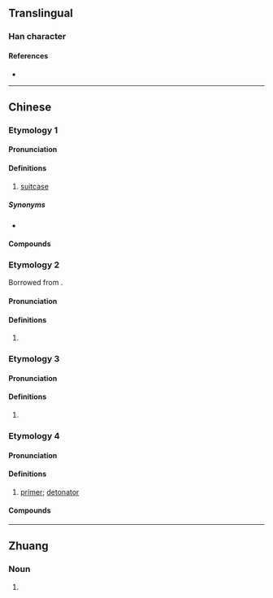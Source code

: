 {{character info}}
==Translingual==

===Han character===
{{Han char|rn=30|rad=口|as=09|sn=12|four=|canj=RNSP|ids=⿰口急}}

====References====
* {{Han ref|kx=0201.121|hdz=10658.111|uh=55BC|ud=21948}}

----

==Chinese==

===Etymology 1===
{{zh-forms|alt=篋,笈}}

====Pronunciation====
{{zh-pron
|m=jiē
|c=gip1,gep1
|cat=n
}}

====Definitions====
{{zh-hanzi}}

# {{lb|zh|Cantonese}} [[suitcase]]

=====Synonyms=====
* {{zh-l|行李箱}}

====Compounds====
{{zh-der|皮喼|藤喼|太空喼|行李喼}}

===Etymology 2===
{{zh-forms}}
Borrowed from {{bor|yue|en|cap}}.

====Pronunciation====
{{zh-pron
|c=gip1,gep1,kep1
|cat=n
}}

====Definitions====
{{zh-hanzi}}

# {{lb|zh|Cantonese}} {{zh-only|喼帽}}

===Etymology 3===
{{zh-forms|alt=刦}}

====Pronunciation====
{{zh-pron
|c=gip1
|cat=n
}}

====Definitions====
{{zh-hanzi}}

# {{lb|zh|Cantonese}} {{zh-only|喼汁}}

===Etymology 4===
{{zh-forms}}

====Pronunciation====
{{zh-pron
|c=gip1
|cat=n
}}

====Definitions====
{{zh-hanzi}}

# {{lb|zh|Cantonese}} [[primer]]; [[detonator]]

====Compounds====
{{zh-der|喼紙|喼槍}}

----

==Zhuang==

===Noun===
{{za-head|noun}}

# {{za-sawndip form of|goep}}